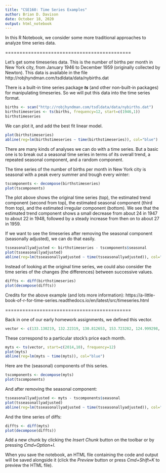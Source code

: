 ```yaml
---
title: "CSE160: Time Series Examples"
author: Brian D. Davison
date: October 18, 2020 
output: html_notebook
---
```


In this R Notebook, we consider some more traditional approaches to analyze time series data.

============================================

Let's get some timeseries data.  This is the number of births per month in New York city, from January 1946 to December 1959 (originally collected by Newton). This data is available in the file http://robjhyndman.com/tsdldata/data/nybirths.dat

There is a built-in time series package ***ts*** (and other non-built-in packages) for manipulating timeseries.  So we will put this data into the time series format.

```r
births <- scan("http://robjhyndman.com/tsdldata/data/nybirths.dat")
birthstimeseries <- ts(births, frequency=12, start=c(1946,1))
birthstimeseries
```

We can plot it, and add the best fit linear model.

```r
plot(birthstimeseries)
abline(reg=lm(birthstimeseries ~ time(birthstimeseries)), col="blue")
```

There are many kinds of analyses we can do with a time series.  But a basic one is to break out a seasonal time series in terms of its overall trend, a repeated seasonal component, and a random component.

The time series of the number of births per month in New York city is seasonal with a peak every summer and trough every winter:

```r
tscomponents <- decompose(birthstimeseries)
plot(tscomponents)
```

The plot above shows the original time series (top), the estimated trend component (second from top), the estimated seasonal component (third from top), and the estimated irregular component (bottom). We see that the estimated trend component shows a small decrease from about 24 in 1947 to about 22 in 1948, followed by a steady increase from then on to about 27 in 1959.

If we want to see the timeseries after removing the seasonal component (seasonally adjusted), we can do that easily.

```r
tsseasonallyadjusted <- birthstimeseries - tscomponents$seasonal
plot(tsseasonallyadjusted)
abline(reg=lm(tsseasonallyadjusted ~ time(tsseasonallyadjusted)), col="blue")
```


Instead of looking at the original time series, we could also consider the time series of the changes (the differences) between successive values.

```r
diffts <- diff(birthstimeseries)
plot(decompose(diffts))
```

Credits for the above example (and lots more information): https://a-little-book-of-r-for-time-series.readthedocs.io/en/latest/src/timeseries.html

============================================

Back in one of our early homework assignments, we defined this vector.

```r
vector <- c(133.130219, 132.22319, 130.812653, 153.723282, 124.999298, 117.746117, 118.290627, 116.763412, 132.961868, 131.779541, 140.638748, 141.427536, 135.600342, 135.04184, 124.310944, 121.856476, 105.877823, 135.43721, 144.251053, 147.603439, 112.307724, 129.810013, 125.087288, 134.321198, 132.608734, 140.332169, 140.010818, 139.984406, 155.188583, 140.900116, 142.225311, 141.717285, 161.165863, 156.075058, 143.661835, 138.132843, 139.218826, 130.928864, 130.812302, 132.68721, 151.21312, 110.04641, 119.983032, 109.748711, 145.360672, 143.121918, 135.220978, 133.279465, 131.760971, 136.693756, 139.648239, 144.157669, 129.782883, 134.918777, 137.819733, 137.009018, 125.511147, 136.294083, 146.513687, 135.529999)
```

These correspond to a particular stock's price each month.

```r
myts <- ts(vector, start=c(2014,10), frequency=12)
plot(myts)
abline(reg=lm(myts ~ time(myts)), col="blue")
```

Here are the (seasonal) components of this series.

```r
tscomponents <- decompose(myts)
plot(tscomponents)
```

And after removing the seasonal component:

```r
tsseasonallyadjusted <- myts - tscomponents$seasonal
plot(tsseasonallyadjusted)
abline(reg=lm(tsseasonallyadjusted ~ time(tsseasonallyadjusted)), col="blue")
```


And the time series of diffs:

```r
diffts <- diff(myts)
plot(decompose(diffts))
```




Add a new chunk by clicking the *Insert Chunk* button on the toolbar or by pressing *Cmd+Option+I*.

When you save the notebook, an HTML file containing the code and output will be saved alongside it (click the *Preview* button or press *Cmd+Shift+K* to preview the HTML file).
